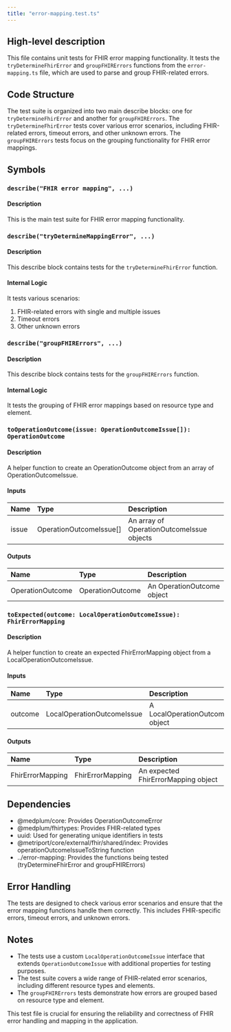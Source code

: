 ```yaml
---
title: "error-mapping.test.ts"
---
```


## High-level description
This file contains unit tests for FHIR error mapping functionality. It tests the `tryDetermineFhirError` and `groupFHIRErrors` functions from the `error-mapping.ts` file, which are used to parse and group FHIR-related errors.

## Code Structure
The test suite is organized into two main describe blocks: one for `tryDetermineFhirError` and another for `groupFHIRErrors`. The `tryDetermineFhirError` tests cover various error scenarios, including FHIR-related errors, timeout errors, and other unknown errors. The `groupFHIRErrors` tests focus on the grouping functionality for FHIR error mappings.

## Symbols

### `describe("FHIR error mapping", ...)`
#### Description
This is the main test suite for FHIR error mapping functionality.

### `describe("tryDetermineMappingError", ...)`
#### Description
This describe block contains tests for the `tryDetermineFhirError` function.

#### Internal Logic
It tests various scenarios:
1. FHIR-related errors with single and multiple issues
2. Timeout errors
3. Other unknown errors

### `describe("groupFHIRErrors", ...)`
#### Description
This describe block contains tests for the `groupFHIRErrors` function.

#### Internal Logic
It tests the grouping of FHIR error mappings based on resource type and element.

### `toOperationOutcome(issue: OperationOutcomeIssue[]): OperationOutcome`
#### Description
A helper function to create an OperationOutcome object from an array of OperationOutcomeIssue.

#### Inputs
| Name | Type | Description |
|:-----|:-----|:------------|
| issue | OperationOutcomeIssue[] | An array of OperationOutcomeIssue objects |

#### Outputs
| Name | Type | Description |
|:-----|:-----|:------------|
| OperationOutcome | OperationOutcome | An OperationOutcome object |

### `toExpected(outcome: LocalOperationOutcomeIssue): FhirErrorMapping`
#### Description
A helper function to create an expected FhirErrorMapping object from a LocalOperationOutcomeIssue.

#### Inputs
| Name | Type | Description |
|:-----|:-----|:------------|
| outcome | LocalOperationOutcomeIssue | A LocalOperationOutcomeIssue object |

#### Outputs
| Name | Type | Description |
|:-----|:-----|:------------|
| FhirErrorMapping | FhirErrorMapping | An expected FhirErrorMapping object |

## Dependencies
- @medplum/core: Provides OperationOutcomeError
- @medplum/fhirtypes: Provides FHIR-related types
- uuid: Used for generating unique identifiers in tests
- @metriport/core/external/fhir/shared/index: Provides operationOutcomeIssueToString function
- ../error-mapping: Provides the functions being tested (tryDetermineFhirError and groupFHIRErrors)

## Error Handling
The tests are designed to check various error scenarios and ensure that the error mapping functions handle them correctly. This includes FHIR-specific errors, timeout errors, and unknown errors.

## Notes
- The tests use a custom `LocalOperationOutcomeIssue` interface that extends `OperationOutcomeIssue` with additional properties for testing purposes.
- The test suite covers a wide range of FHIR-related error scenarios, including different resource types and elements.
- The `groupFHIRErrors` tests demonstrate how errors are grouped based on resource type and element.

This test file is crucial for ensuring the reliability and correctness of FHIR error handling and mapping in the application.